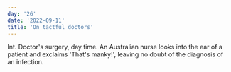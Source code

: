 ```yaml
---
day: '26'
date: '2022-09-11'
title: 'On tactful doctors'
---
```


Int. Doctor's surgery, day time. An Australian nurse looks into the ear of a patient and exclaims 'That's manky!', leaving no doubt of the diagnosis of an infection.
